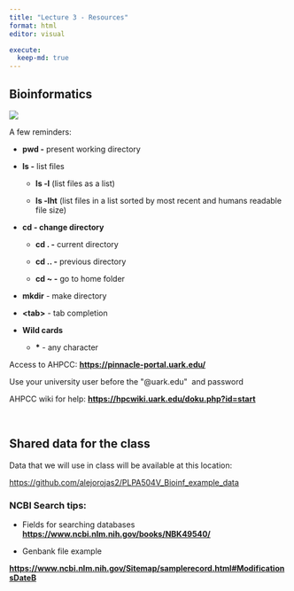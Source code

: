 ```yaml
---
title: "Lecture 3 - Resources"
format: html
editor: visual

execute:
  keep-md: true
---
```


## **Bioinformatics**

![](https://lh6.googleusercontent.com/NAvieMQCE2d9dbyloSehBtOu1j7eVUFjyPcsFm-6HLQ5qBfqA3j1WDzhrT_fu3jB7jHSHm8H6uoIR5GtE1_Iw6oNcclUzddYmddVcAXTyJbbp4t7db6Cc4WEw62F_nV1duEkz6YCyrRvq-rIuGFRKg)

A few reminders:

-   **pwd -** present working directory

-   **ls -** list files

    -   **ls -l** (list files as a list)

    -   **ls -lht** (list files in a list sorted by most recent and humans readable file size)

-   **cd - change directory**

    -   **cd . -** current directory

    -   **cd .. -** previous directory

    -   **cd \~ -** go to home folder

-   **mkdir** - make directory

-   **\<tab\>** - tab completion

-   **Wild cards**

    -   **\*** - any character

Access to AHPCC: [**https://pinnacle-portal.uark.edu/**](https://pinnacle-portal.uark.edu/)

Use your university user before the \"\@uark.edu\"  and password

AHPCC wiki for help: [**https://hpcwiki.uark.edu/doku.php?id=start**](https://hpcwiki.uark.edu/doku.php?id=start)

\

## Shared data for the class

Data that we will use in class will be available at this location:

<https://github.com/alejorojas2/PLPA504V_Bioinf_example_data>

### **NCBI Search tips:**

-   Fields for searching databases **<https://www.ncbi.nlm.nih.gov/books/NBK49540/>**

-   Genbank file example

[**https://www.ncbi.nlm.nih.gov/Sitemap/samplerecord.html#ModificationsDateB**](https://www.ncbi.nlm.nih.gov/Sitemap/samplerecord.html#ModificationsDateB)

\
